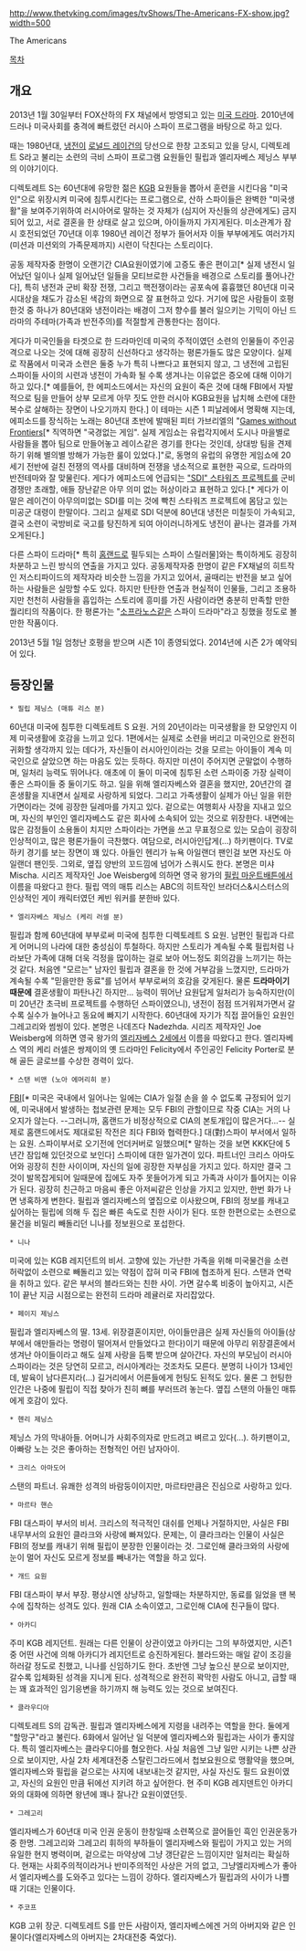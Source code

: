http://www.thetvking.com/images/tvShows/The-Americans-FX-show.jpg?width=500

The Americans


[[목차]]

== 개요 ==
2013년 1월 30일부터 FOX산하의 FX 채널에서 방영되고 있는 [[미국 드라마]]. 2010년에 드러나 미국사회를 충격에 빠트렸던 러시아 스파이 프로그램을 바탕으로 하고 있다.

때는 1980년대, [[냉전]]이 [[로널드 레이건]]의 당선으로 한창 고조되고 있을 당시, 디렉토레트 S라고 불리는 소련의 극비 스파이 프로그램 요원들인 필립과 엘리자베스 제닝스 부부의 이야기이다.

디렉토레트 S는 60년대에 유망한 젊은 [[KGB]] 요원들을 뽑아서 훈련을 시킨다음 "미국인"으로 위장시켜 미국에 침투시킨다는 프로그램으로, 산하 스파이들은 완벽한 "미국생활"을 보여주기위하여 러시아어로 말하는 것 자체가 (심지어 자신들의 상관에게도) 금지되어 있고, 서로 결혼을 한 상태로 살고 있으며, 아이들까지 가지게된다. 미소관계가 잠시 호전되었던 70년대 이후 1980년 레이건 정부가 들어서자 이들 부부에게도 여러가지(미션과 미션외의 가족문제까지) 시련이 닥친다는 스토리이다.

공동 제작자중 한명이 오랜기간 CIA요원이였기에 고증도 좋은 편이고[* 실제 냉전시 일어났던 일이나 실제 일어났던 일들을 모티브로한 사건들을 배경으로 스토리를 풀어나간다], 특히 냉전과 군비 확장 전쟁, 그리고 핵전쟁이라는 공포속에 흉흉했던 80년대 미국 시대상을 채도가 감소된 색감의 화면으로 잘 표현하고 있다. 거기에 많은 사람들이 호평한것 중 하나가 80년대와 냉전이라는 배경이 그저 향수를 불러 일으키는 기믹이 아닌 드라마의 주테마(가족과 반전주의)를 적절할게 관통한다는 점이다.

게다가 미국인들을 타겟으로 한 드라마인데 미국의 주적이였던 소련의 인물들이 주인공격으로 나오는 것에 대해 굉장히 신선하다고 생각하는 평론가들도 많은 모양이다. 실제로 작품에서 미국과 소련은 둘중 누가 특히 나쁘다고 표현되지 않고, 그 냉전에 고립된 스파이들 사이의 시련과 냉전이 가속화 될 수록 생겨나는 이유없은 증오에 대해 이야기하고 있다.[* 예를들어, 한 에피소드에서는 자신의 요원이 죽은 것에 대해 FBI에서 자발적으로 팀을 만들어 상부 모르게 아무 짓도 안한 러시아 KGB요원을 납치해 소련에 대한 복수로 살해하는 장면이 나오기까지 한다.] 이 테마는 시즌 1 피날레에서 명확해 지는데, 에피소드를 장식하는 노래는 80년대 초반에 발매된 피터 가브리엘의 "[http://www.youtube.com/watch?v=LKb9XQ39-zc Games without Frontiers][* 직역하면 "국경없는 게임". 실제 게임쇼는 유럽각지에서 도시나 마을별로 사람들을 뽑아 팀으로 만들어놓고 레이스같은 경기를 한다는 것인데, 상대방 팀을 견제하기 위해 별의별 방해가 가능한 룰이 있었다.]"로, 동명의 유럽의 유명한 게임쇼에 20세기 전반에 걸친 전쟁의 역사를 대비하며 전쟁을 냉소적으로 표현한 곡으로, 드라마의 반전테마와 잘 맞물린다. 게다가 에피소드에 언급되는 [["SDI" 스타워즈 프로젝트]]를 군비경쟁만 초래할, 애들 장난같은 아무 의미 없는 허상이라고 표현하고 있다.[* 게다가 이 말은 레이건이 아무의미없는 SDI를 미는 것에 빡친 스타워즈 프로젝트에 몸담고 있는 미공군 대령이 한말이다. 그리고 실제로 SDI 덕분에 80년대 냉전은 미칠듯이 가속되고, 결국 소련이 국방비로 국고를 탕진하게 되여 아이러니하게도 냉전이 끝나는 결과를 가져오게된다.]

다른 스파이 드라마[* 특히 [[홈랜드]]로 필두되는 스파이 스릴러물]와는 특이하게도 굉장히 차분하고 느린 방식의 연출을 가지고 있다. 공동제작자중 한명이 같은 FX채널의 히트작인 저스티파이드의 제작자라 비슷한 느낌을 가지고 있어서, 골때리는 반전을 보고 싶어하는 사람들은 실망할 수도 있다. 하지만 탄탄한 연출과 현실적이 인물들, 그리고 조용하지만 천천히 사람들을 흡입하는 스토리에 흥미를 가진 사람이라면 충분히 만족할 만한 퀄리티의 작품이다. 한 평론가는 "[[소프라노스]]같은 스파이 드라마"라고 칭했을 정도로 볼만한 작품이다.

2013년 5월 1일 엄청난 호평을 받으며 시즌 1이 종영되었다. 2014년에 시즌 2가 예약되어 있다.



== 등장인물 ==

 * 필립 제닝스 (매튜 리스 분)
60년대 미국에 침투한 디렉토레트 S 요원. 거의 20년이라는 미국생활을 한 모양인지 이제 미국생활에 호감을 느끼고 있다. 1편에서는 실제로 소련을 버리고 미국인으로 완전히 귀화할 생각까지 있는 데다가, 자신들이 러시아인이라는 것을 모르는 아이들이 계속 미국인으로 살았으면 하는 마음도 있는 듯하다.
하지만 미션이 주어지면 군말없이 수행하며, 일처리 능력도 뛰어나다. 애초에 이 둘이 미국에 침투된 소련 스파이중 가장 실력이 좋은 스파이들 중 둘이기도 하고.
일을 위해 엘리자베스와 결혼을 했지만, 20년간의 결혼생활을 지내면서 실제로 사랑하게 되었다. 그리고 가족생활이 실제가 아닌 일을 위한 가면이라는 것에 굉장한 딜레마를 가지고 있다.
겉으로는 여행회사 사장을 지내고 있으며, 자신의 부인인 엘리자베스도 같은 회사에 소속되어 있는 것으로 위장한다.
내면에는 많은 감정들이 소용돌이 치지만 스파이라는 가면을 쓰고 무표정으로 있는 모습이 굉장히 인상적이고, 많은 평론가들이 극찬했다.
여담으로, 러시아인답게(...) 하키팬이다. TV로 하키 경기를 보는 장면이 꽤 있다. 아들인 헨리가 뉴욕 아일랜더 팬인걸 보면 자신도 아일랜더 팬인듯. 그외로, 옆집 양반의 꼬드낌에 넘어가 스쿼시도 한다.
본명은 미샤 Mischa. 시리즈 제작자인 Joe Weisberg에 의하면 영국 왕가의 [[필립 마운트배튼]]에서 이름을 따왔다고 한다.
필립 역의 매튜 리스는 ABC의 히트작인 브라더스&시스터스의 인상적인 게이 캐릭터였던 케빈 워커를 분한바 있다.

 * 엘리자베스 제닝스 (케리 러셀 분)
필립과 함께 60년대에 부부로써 미국에 침투한 디렉토레트 S 요원. 남편인 필립과 다르게 어머니의 나라에 대한 충성심이 투철하다. 하지만 스토리가 계속될 수록 필립처럼 나라보단 가족에 대해 더욱 걱정을 많이하는 걸로 보아 어느정도 회의감을 느끼기는 하는 것 같다.
처음엔 "모르는" 남자인 필립과 결혼을 한 것에 거부감을 느꼈지만, 드라마가 계속될 수록 "믿을만한 동료"를 넘어서 부부로써의 호감을 갖게된다. 물론 '''드라마이기 때문에''' 결혼생활이 파탄나긴 하지만...
능력이 뛰어난 요원답게 일처리가 능숙하지만(이미 20년간 초극비 프로젝트를 수행하던 스파이였으니), 냉전이 점점 뜨거워져가면서 갈수록 실수가 늘어나고 동요에 빠지기 시작한다.
60년대에 자기가 직접 끌어들인 요원인 그레고리와 썸씽이 있다.
본명은 나데즈다 Nadezhda. 시리즈 제작자인 Joe Weisberg에 의하면 영국 왕가의 [[엘리자베스 2세]]에서 이름을 따왔다고 한다.
엘리자베스 역의 케리 러셀은 쌍제이의 옛 드라마인 Felicity에서 주인공인 Felicity Porter로 분해 골든 글로브를 수상한 경력이 있다.

 * 스탠 비맨 (노아 에머리히 분)
[[FBI]][* 미국은 국내에서 일어나는 일에는 CIA가 일절 손을 쓸 수 없도록 규정되어 있기에, 미국내에서 발생하는 첩보관련 문제는 모두 FBI의 관할이므로 작중 CIA는 거의 나오지가 않는다. --그러니까, 홈랜드가 비정상적으로 CIA의 본토개입이 많은거다...-- 실제로 홈랜드에서도 제대로된 작전은 죄다 FBI와 협력한다.] 대(對)스파이 부서에서 일하는 요원. 스파이부서로 오기전에 언더커버로 일했으며[* 말하는 것을 보면 KKK단에 5년간 잠입해 있던것으로 보인다] 스파이에 대한 일가견이 있다. 파트너인 크리스 아마도어와 굉장히 친한 사이이며, 자신의 일에 굉장한 자부심을 가지고 있다. 하지만 결국 그것이 발목잡게되어 일때문에 집에도 자주 못들어가게 되고 가족과 사이가 틀어지는 이유가 된다.
굉장히 친근하고 마음씨 좋은 아저씨같은 인상을 가지고 있지만, 한번 화가 나면 냉혹하게 변한다.
필립과 엘리자베스의 옆집으로 이사왔으며, FBI의 정보를 캐내고 싶어하는 필립에 의해 두 집은 빠른 속도로 친한 사이가 된다. 또한 한편으로는 소련으로 물건을 비밀리 빼돌리던 니나를 정보원으로 포섭한다.

 * 니나
미국에 있는 KGB 레지던트의 비서. 고향에 있는 가난한 가족을 위해 미국물건을 소련 허락없이 소련으로 빼돌리고 있는 약점이 잡혀 미국 FBI에 협조하게 된다. 스탠과 연락을 취하고 있다. 같은 부서의 블라드와는 친한 사이.
가면 갈수록 비중이 높아지고, 시즌 1이 끝난 지금 시점으로는 완전히 드라마 레귤러로 자리잡았다.

 * 페이지 제닝스
필립과 엘리자베스의 딸. 13세. 위장결혼이지만, 아이들만큼은 실제 자신들의 아이들(상부에서 애만들라는 명령이 떨어져서 만들었다고 한다)이기 때문에 아무리 위장결혼에서 생겨난 아이들이라고 해도 실제 사랑을 듬뿍 받으며 살아간다.
자신의 부모님이 러시아 스파이라는 것은 당연히 모르고, 러시아계라는 것조차도 모른다.
분명히 나이가 13세인데, 발육이 남다른지라(...) 길거리에서 어른들에게 헌팅도 된적도 있다. 물론 그 헌팅한 인간은 나중에 필립이 직접 찾아가 친히 뼈를 부러뜨려 놓는다.
옆집 스탠의 아들인 매튜에게 호감이 있다.

 * 헨리 제닝스
제닝스 가의 막내아들. 어머니가 사회주의자로 만드려고 벼르고 있다(...). 하키팬이고, 아빠랑 노는 것은 좋아하는 전형적인 어린 남자아이.

 * 크리스 아마도어
스탠의 파트너. 유쾌한 성격의 바람둥이이지만, 마르타만큼은 진심으로 사랑하고 있다.

 * 마르타 핸슨
FBI 대스파이 부서의 비서. 크리스의 적극적인 대쉬를 언제나 거절하지만, 사실은 FBI 내무부서의 요원인 클라크와 사랑에 빠져있다. 문제는, 이 클라크라는 인물이 사실은 FBI의 정보를 캐내기 위해 필립이 분장한 인물이라는 것. 그로인해 클라크와의 사랑에 눈이 멀어 자신도 모르게 정보를 빼내가는 역할을 하고 있다.

 * 개드 요원
FBI 대스파이 부서 부장. 평상시엔 상냥하고, 일할때는 차분하지만, 동료를 잃었을 땐 복수에 집착하는 성격도 있다. 원래 CIA 소속이였고, 그로인해 CIA에 친구들이 많다.

 * 아카디
주미 KGB 레지던트. 원래는 다른 인물이 상관이였고 아카디는 그의 부하였지만, 시즌1중 어떤 사건에 의해 아카디가 레지던트로 승진하게된다.
블라드와는 매일 같이 조깅을 하러갈 정도로 친했고, 니나를 신임하기도 한다. 초반엔 그냥 높으신 분으로 보이지만, 갈수록 입체화된 성격을 지니게 된다. 성격적으로 완전히 꽉막힌 사람도 아니고, 급할 때는 꽤 효과적인 임기응변을 하기까지 해 능력도 있는 것으로 보여진다.

 * 클라우디아
디렉토레트 S의 감독관. 필립과 엘리자베스에게 지령을 내려주는 역할을 한다. 둘에게 "할망구"라고 불린다. 6화에서 일어난 일 덕분에 엘리자베스와 필립과는 사이가 좋지않다. 특히 엘리자베스는 클라우디아를 혐오한다.
사실 처음엔 그냥 일만 시키는 나쁜 상관으로 보이지만, 사실 2차 세계대전중 스탈린그라드에서 첩보요원으로 맹활약을 했으며, 엘리자베스와 필립을 겉으로는 사지에 내보내는것 같지만, 사실 자신도 필드 요원이였고, 자신의 요원인 만큼 뒤에선 지키려 하고 싶어한다.
현 주미 KGB 레지덴트인 아카디와의 대화에 의하면 왕년에 꽤나 잘나간 요원이였던듯.

 * 그레고리
엘리자베스가 60년대 미국 인권 운동이 한창일때 소련쪽으로 끌어들인 흑인 인권운동가 중 한명. 그레고리와 그레고리 휘하의 부하들이 엘리자베스와 필립이 가지고 있는 거의 유일한 현지 병력이며, 겉으로는 마약상에 그냥 갱단같은 느낌이지만 일처리는 확실하다.
현재는 사회주의적이라거나 반미주의적인 사상은 거의 없고, 그냥엘리자베스가 좋아서 엘리자베스를 도와주고 있다는 느낌이 강하다. 엘리자베스가 필립과의 사이가 나쁠 때 기대는 인물이다.

 * 주코프
KGB 고위 장군. 디렉토레트 S를 만든 사람이자, 엘리자베스에겐 거의 아버지와 같은 인물이다(엘리자베스의 아버지는 2차대전중 죽었다).
